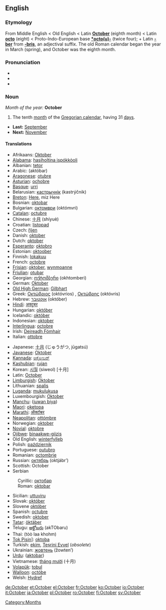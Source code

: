 ==English==
===Etymology===
From Middle English < Old English < Latin '''[[October#Latin|October]]''' (eighth month) < Latin '''[[octo]]''' (eight) < Proto-Indo-European base '''[[*octo(u)-]]''' (twice four); + Latin '''[[-ber]]''' from '''[[-bris]]''', an adjectival suffix. The old Roman calendar began the year in March (spring), and October was the eighth month.

===Pronunciation===
*{{IPA|/ɒkˈtəʊbə/}}
*{{SAMPA|/Qk"toUb@/}}
*{{audio|en-us-October.ogg|Audio (US)}}

===Noun===
''Month of the year:'' '''October'''
#The tenth [[month]] of the [[Gregorian calendar]], having 31 [[day]]s.
*'''Last:''' [[September]]
*'''Next:''' [[November]]

====Translations====
{{top}}
*Afrikaans: [[Oktober]] 
*[[Alabama]]: [[hasiholtina ispókkòoli]]
*Albanian: [[tetor]]
*Arabic: {{ARchar|[[اكتوبر|أكْتُوبَر]]}} (aktóbar) {{m}}
*[[Aragonese]]: [[otubre]] {{m}}
*[[Asturian]]: [[ochobre]] {{m}}
*[[Basque]]: [[urri]]
*Belarusian: [[кастрычнік]] (kastrýčnik)
*[[Breton]]: [[Here#Breton|Here]], miz Here
*Bosnian: [[oktobar#Bosnian|oktobar]] {{m}}
*Bulgarian: [[октомври]] (októmvri) {{m}}
*[[Catalan]]: [[octubre]] {{m}}
*Chinese: [[十月]] (shíyuè)
*Croatian: [[listopad]] {{m}}
*Czech: [[říjen]] {{m}}
*Danish: [[oktober]]
*Dutch: [[oktober]]
*[[Esperanto]]: [[oktobro]]
*Estonian: [[oktoober]]
*Finnish: [[lokakuu]]
*French: [[octobre]] {{m}}
*[[Frisian]]: [[oktober]], [[wynmoanne]]
*[[Friulian]]: [[otubar]] {{m}}
*Georgian: [[ოქტომბერი]] (okhtomberi)
*German: [[Oktober]] {{m}}
*[[Old High German]]: [[Gilbhart]] {{m}}
*Greek: [[Οκτώβριος]] (októvrios) {{m}}, [[Οκτώβρης]] (októvris) {{m}}
*Hebrew: [[אוקטובר]] (október)
*[[Hindi]]: [[अक्टूबर]] {{Unicode|(akṭūbar)}}
*Hungarian: [[október]]
*Icelandic: [[október]]
*Indonesian: [[oktober]]
*[[Interlingua]]: [[octobre]]
*Irish: [[Deireadh Fómhair]]
*Italian: [[ottobre]] {{m}}
{{mid}}
*Japanese: [[十月]] (じゅうがつ, jūgatsú)
*[[Javanese]]: [[Oktober]]
*[[Kannada]]: [[ಅಕ್ಟೋಬರ್]] {{Unicode|(akṭōbara)}}
*[[Kashubian]]: [[rujan]] {{m}}
*Korean: [[시월]] (siweol) [十月]
*Latin: [[October#Latin|October]] {{m}}
*[[Limburgish]]: [[Oktober]] {{m}}
*Lithuanian: [[spalis]] {{m}}
*[[Luganda]]: [[mukulukusa]]
*Luxembourgish: [[Oktober]] {{m}}
*[[Manchu]]: ([[juwan biya]])
*[[Maori]]: [[oketopa]]
*[[Marathi]]: [[ऑक्टोबर]] {{Unicode|(okṭobar)}}
*[[Neapolitan]]: [[ottómbre]] {{m}}
*Norwegian: [[oktober]]
*[[Novial]]: [[oktobre]]
*[[Ojibwe]]: [[binaakwe-giizis]]
*Old English: [[winterfylleþ]]
*Polish: [[październik]] {{m}}
*Portuguese: [[outubro]] {{m}}
*Romanian: [[octombrie]]
*Russian: [[октябрь]] (oktjábr’) {{m}}
*Scottish: October
*Serbian
:Cyrillic: [[октобар#Serbian|октобар]] {{m}}
:Roman: [[oktobar#Serbian|oktobar]] {{m}}
*Sicilian: [[uttuviru]] {{m}}
*Slovak: [[október]] {{m}}
*Slovene [[október]] {{m}}
*Spanish: [[octubre]] {{m}}
*Swedish: [[oktober]]
*[[Tatar]]: [[öktäber]]
*Telugu: [[అక్టోబరు]] (akTObaru)
*Thai: {{THchar|[[ตุลาคม]]}} (tòò laa khohm)
*[[Tok Pisin]]]: [[oktoba]]
*Turkish: [[ekim]], [[Teşrini Evvel]] (''obsolete'')
*Ukrainian: [[жовтень]] (žowten’) {{m}}
*[[Urdu]]: {{URchar|[[اکتوبر]]}} ([[aktobar]])
*Vietnamese: [[tháng mười]] (十月)
*[[Volapük]]: [[tobul]]
*[[Walloon]]: [[octóbe]] {{m}}
*Welsh: [[Hydref]]
{{bottom}}

[[Category:Months]]

[[de:October]]
[[et:October]]
[[el:October]]
[[fr:October]]
[[ko:October]]
[[io:October]]
[[it:October]]
[[ja:October]]
[[pl:October]]
[[ro:October]]
[[fi:October]]
[[sv:October]]